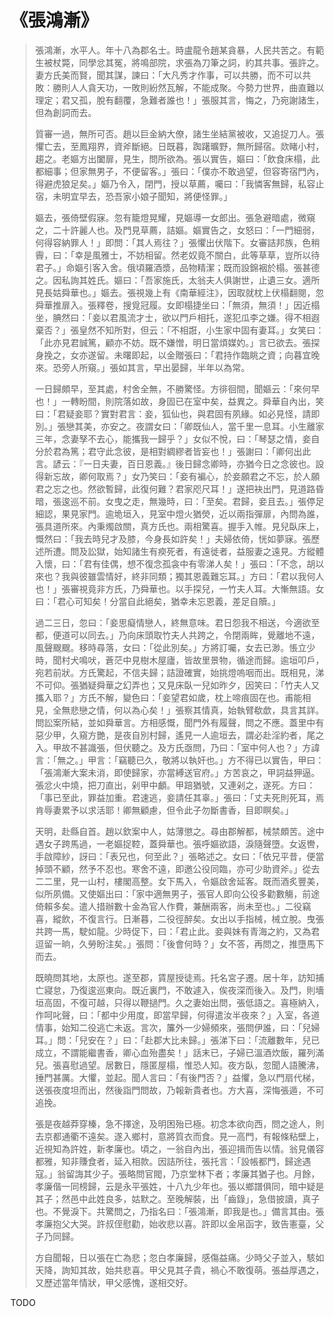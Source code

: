 # 《張鴻漸》

> 張鴻漸，水平人。年十八為郡名士。時盧龍令趙某貪暴，人民共苦之。有範生被杖斃，同學忿其冤，將鳴部院，求張為刀筆之詞，約其共事。張許之。妻方氏美而賢，聞其謀，諫曰：「大凡秀才作事，可以共勝，而不可以共敗：勝則人人貪天功，一敗則紛然瓦解，不能成聚。今勢力世界，曲直難以理定；君又孤，脫有翻覆，急難者誰也！」張服其言，悔之，乃宛謝諸生，但為創詞而去。
>
> 質審一過，無所可否。趙以巨金納大僚，諸生坐結黨被收，又追捉刀人。張懼亡去，至鳳翔界，資斧斷絕。日既暮，踟躇曠野，無所歸宿。欻睹小村，趨之。老嫗方出闔扉，見生，問所欲為。張以實告，嫗曰：「飲食床榻，此都細事；但家無男子，不便留客。」張曰：「僕亦不敢過望，但容寄宿門內，得避虎狼足矣。」嫗乃令入，閉門，授以草薦，囑曰：「我憐客無歸，私容止宿，未明宜早去，恐吾家小娘子聞知，將便怪罪。」
>
> 嫗去，張倚壁假寐。忽有籠燈晃耀，見嫗導一女郎出。張急避暗處，微窺之，二十許麗人也。及門見草薦，詰嫗。嫗實告之，女怒曰：「一門細弱，何得容納罪人！」即問：「其人焉往？」張懼出伏階下。女審詰邦族，色稍霽，曰：「幸是風雅士，不妨相留。然老奴竟不關白，此等草草，豈所以待君子。」命嫗引客入舍。俄頃羅酒漿，品物精潔；既而設錦裀於榻。張甚德之。因私詢其姓氏。嫗曰：「吾家施氏，太翁夫人俱謝世，止遺三女。適所見長姑舜華也。」嫗去。張視幾上有《南華經注》，因取就枕上伏榻翻閱，忽舜華推扉入。張釋卷，搜覓冠履。女即榻捷坐曰：「無須，無須！」因近榻坐，腆然曰：「妾以君風流才士，欲以門戶相托，遂犯瓜李之嫌。得不相遐棄否？」張皇然不知所對，但云：「不相誑，小生家中固有妻耳。」女笑曰：「此亦見君誠篤，顧亦不妨。既不嫌憎，明日當煩媒妁。」言已欲去。張探身挽之，女亦遂留。未曙即起，以金贈張曰：「君持作臨眺之資；向暮宜晚來。恐旁人所窺。」張如其言，早出晏歸，半年以為常。
>
> 一日歸頗早，至其處，村舍全無，不勝驚怪。方徘徊間，聞嫗云：「來何早也！」一轉盼間，則院落如故，身固已在室中矣，益異之。舜華自內出，笑曰：「君疑妾耶？實對君言：妾，狐仙也，與君固有夙緣。如必見怪，請即別。」張戀其美，亦安之。夜謂女曰：「卿既仙人，當千里一息耳。小生離家三年，念妻孥不去心，能攜我一歸乎？」女似不悅，曰：「琴瑟之情，妾自分於君為篤；君守此念彼，是相對綢繆者皆妄也！」張謝曰：「卿何出此言。諺云：『一日夫妻，百日恩義。』後日歸念卿時，亦猶今日之念彼也。設得新忘故，卿何取焉？」女乃笑曰：「妾有褊心，於妾願君之不忘，於人願君之忘之也。然欲暫歸，此復何難？君家咫尺耳！」遂把袂出門，見道路昏暗，張逡巡不前。女曳之走，無幾時，曰：「至矣。君歸，妾且去。」張停足細認，果見家門。逾垝垣入，見室中燈火猶熒，近以兩指彈扉，內問為誰，張具道所來。內秉燭啟關，真方氏也。兩相驚喜。握手入帷。見兒臥床上，慨然曰：「我去時兒才及膝，今身長如許矣！」夫婦依倚，恍如夢寐。張歷述所遭。問及訟獄，始知諸生有瘐死者，有遠徙者，益服妻之遠見。方縱體入懷，曰：「君有佳偶，想不復念孤衾中有零涕人矣！」張曰：「不念，胡以來也？我與彼雖雲情好，終非同類；獨其恩義難忘耳。」方曰：「君以我何人也！」張審視竟非方氏，乃舜華也。以手探兒，一竹夫人耳。大慚無語。女曰：「君心可知矣！分當自此絕矣，猶幸未忘恩義，差足自贖。」
>
> 過二三日，忽曰：「妾思癡情戀人，終無意味。君日怨我不相送，今適欲至都，便道可以同去。」乃向床頭取竹夫人共跨之，令閉兩眸，覺離地不遠，風聲颼颼。移時尋落，女曰：「從此別矣。」方將訂囑，女去已渺。悵立少時，聞村犬鳴吠，蒼茫中見樹木屋廬，皆故里景物，循途而歸。逾垣叩戶，宛若前狀。方氏驚起，不信夫歸；詰證確實，始挑燈嗚咽而出。既相見，涕不可仰。張猶疑舜華之幻弄也；又見床臥一兒如昨夕，因笑曰：「竹夫人又攜入耶？」方氏不解，變色曰：「妾望君如歲，枕上啼痕固在也。甫能相見，全無悲戀之情，何以為心矣！」張察其情真，始執臂欷歔，具言其詳。問訟案所結，並如舜華言。方相感慨，聞門外有履聲，問之不應。蓋里中有惡少甲，久窺方艷，是夜自別村歸，遙見一人逾垣去，謂必赴淫約者，尾之入。甲故不甚識張，但伏聽之。及方氏亟問，乃曰：「室中何人也？」方諱言：「無之。」甲言：「竊聽已久，敬將以執奸也。」方不得已以實告，甲曰：「張鴻漸大案未消，即使歸家，亦當縛送官府。」方苦哀之，甲詞益狎逼。張忿火中燒，把刀直出，剁甲中顱。甲踣猶號，又連剁之，遂死。方曰：「事已至此，罪益加重。君速逃，妾請任其辜。」張曰：「丈夫死則死耳，焉肯辱妻累予以求活耶！卿無顧慮，但令此子勿斷書香，目即瞑矣。」
>
> 天明，赴縣自首。趙以欽案中人，姑薄懲之。尋由郡解都，械禁頗苦。途中遇女子跨馬過，一老嫗捉鞚，蓋舜華也。張呼嫗欲語，淚隨聲墮。女返轡，手啟障紗，訝曰：「表兄也，何至此？」張略述之。女曰：「依兄平昔，便當掉頭不顧，然予不忍也。寒舍不遠，即邀公役同臨，亦可少助資斧。」從去二二里，見一山村，樓閣高整。女下馬入，令嫗啟舍延客。既而酒炙豐美，似所夙備。又使嫗出曰：「家中適無男子，張官人即向公役多勸數觴，前途倚賴多矣。遣人措辦數十金為官人作費，兼酬兩客，尚未至也。」二役竊喜，縱飲，不復言行。日漸暮，二役徑醉矣。女出以手指械，械立脫。曳張共跨一馬，駛如龍。少時促下，曰：「君止此。妾與妹有青海之約，又為君逗留一晌，久勞盼注矣。」張問：「後會何時？」女不答，再問之，推墮馬下而去。
>
> 既曉問其地，太原也。遂至郡，賃屋授徒焉。托名宮子遷。居十年，訪知捕亡寢怠，乃復逡巡東向。既近裏門，不敢遽入，俟夜深而後入。及門，則墻垣高固，不復可越，只得以鞭撾門。久之妻始出問，張低語之。喜極納入，作呵叱聲，曰：「都中少用度，即當早歸，何得遣汝半夜來？」入室，各道情事，始知二役逃亡未返。言次，簾外一少婦頻來，張問伊誰，曰：「兒婦耳。」問：「兒安在？」曰：「赴郡大比未歸。」張涕下曰：「流離數年，兒已成立，不謂能繼書香，卿心血殆盡矣！」話末已，子婦已溫酒炊飯，羅列滿兒。張喜慰過望。居數日，隱匿屋榻，惟恐人知。夜方臥，忽聞人語騰沸，捶門甚厲。大懼，並起。聞人言曰：「有後門否？」益懼，急以門扇代梯，送張夜度坦而出，然後詣門問故，乃報新貴者也。方大喜，深悔張遁，不可追挽。
>
> 張是夜越莽穿榛，急不擇途，及明困殆已極。初念本欲向西，問之途人，則去京都通衢不遠矣。遂入鄉村，意將質衣而食。見一高門，有報條粘壁上，近視知為許姓，新孝廉也。頃之，一翁自內出，張迎揖而告以情。翁見儀容都雅，知非賺食者，延入相款。因詰所往，張托言：「設帳都門，歸途遇寇。」翁留誨其少子。張略問官閥，乃京堂林下者；孝廉其猶子也。月餘，孝廉偕一同榜歸，云是永平張姓，十八九少年也。張以鄉譜俱同，暗中疑是其子；然邑中此姓良多，姑默之。至晚解裝，出「齒錄」，急借披讀，真子也。不覺淚下。共驚問之，乃指名曰：「張鴻漸，即我是也。」備言其由。張孝廉抱父大哭。許叔侄慰勸，始收悲以喜。許即以金帛函字，致告憲臺，父子乃同歸。
>
> 方自聞報，日以張在亡為悲；忽白孝廉歸，感傷益痛。少時父子並入，駭如天降，詢知其故，始共悲喜。甲父見其子貴，禍心不敢復萌。張益厚遇之，又歷述當年情狀，甲父感愧，遂相交好。

TODO
